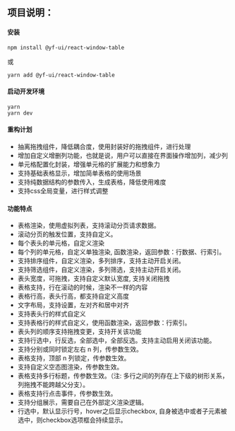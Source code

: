 
<Meta title="Readme" />

## 项目说明：

#### 安装

```shell
npm install @yf-ui/react-window-table
```

或

```shell
yarn add @yf-ui/react-window-table
```

#### 启动开发环境

```shell
yarn
yarn dev
```

#### 重构计划

- 抽离拖拽组件，降低耦合度，使用封装好的拖拽组件，进行处理
- 增加自定义增删列功能，也就是说，用户可以直接在界面操作增加列，减少列
- 单元格配置化封装，增强单元格的扩展能力和想象力
- 支持基础表格显示，增加简单表格的使用场景
- 支持纯数据结构的参数传入，生成表格，降低使用难度
- 支持css全局变量，进行样式调整


#### 功能特点

- 表格渲染，使用虚拟列表，支持滚动分页请求数据。
- 滚动分页的触发位置，支持自定义。
- 每个表头的单元格，自定义渲染
- 每个列的单元格，自定义单独渲染, 函数渲染，返回参数：行数据、行索引。
- 支持排序组件，自定义渲染，多列排序，支持主动开启关闭。
- 支持筛选组件，自定义渲染，多列筛选，支持主动开启关闭。
- 表头宽度，可拖拽，支持自定义默认宽度, 支持关闭拖拽
- 表格支持，行在滚动的时候，渲染不一样的内容
- 表格行高，表头行高，都支持自定义高度
- 文字布局，支持设置，左对齐和居中对齐
- 支持表头行的样式自定义
- 支持表格行的样式自定义，使用函数渲染，返回参数：行索引。
- 表头列的顺序支持拖拽变更，支持开关该功能
- 支持行选中，行反选，全部选中，全部反选。支持主动启用关闭该功能。
- 支持分别或同时锁定左右 n 列，传参数生效。
- 表格支持，顶部 n 列锁定，传参数生效。
- 支持自定义空态图渲染，传参数生效。
- 表格支持多行标题，传参数生效。（注: 多行之间的列存在上下级的树形关系，列拖拽不能跨越父分支）。
- 表格支持行点击事件，传参数生效。
- 支持分组展示，需要自己在外部定义渲染逻辑。
- 行选中，默认显示行号，hover之后显示checkbox, 自身被选中或者子元素被选中，则checkbox选项框会持续显示。
